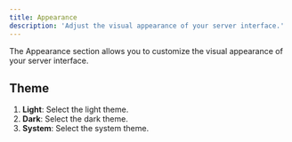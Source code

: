 ```yaml
---
title: Appearance
description: 'Adjust the visual appearance of your server interface.'
---
```



The Appearance section allows you to customize the visual appearance of your server interface.

## Theme

1. **Light**: Select the light theme.
2. **Dark**: Select the dark theme.
3. **System**: Select the system theme.
